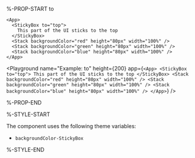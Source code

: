 %-PROP-START to

```ueml copy
<App>
  <StickyBox to="top">
    This part of the UI sticks to the top
  </StickyBox>
  <Stack backgroundColor="red" height="80px" width="100%" />
  <Stack backgroundColor="green" height="80px" width="100%" />
  <Stack backgroundColor="blue" height="80px" width="100%" />
</App>
```

<Playground
  name="Example: to"
  height={200}
  app={`
  <App>
    <StickyBox to="top">
      This part of the UI sticks to the top
    </StickyBox>
    <Stack backgroundColor="red" height="80px" width="100%" />
    <Stack backgroundColor="green" height="80px" width="100%" />
    <Stack backgroundColor="blue" height="80px" width="100%" />
  </App>
  `}
/>

%-PROP-END

%-STYLE-START

The component uses the following theme variables:

- `backgroundColor-StickyBox`

%-STYLE-END
